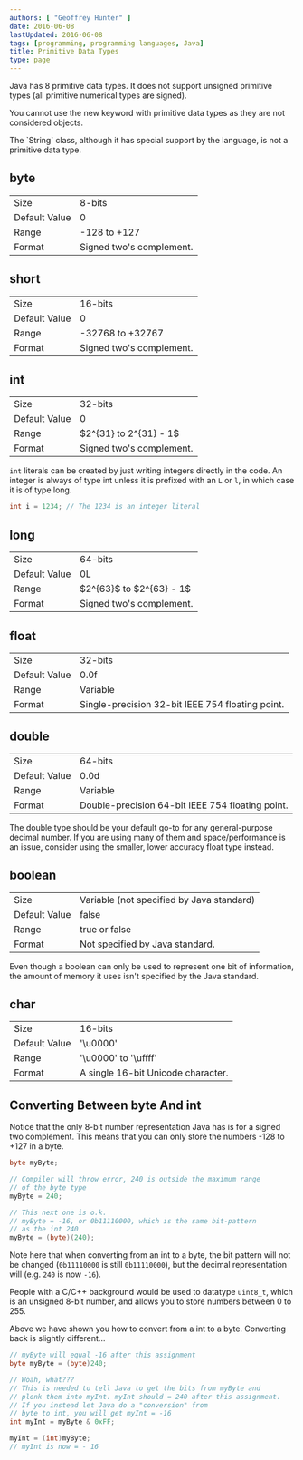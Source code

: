```yaml
---
authors: [ "Geoffrey Hunter" ]
date: 2016-06-08
lastUpdated: 2016-06-08
tags: [programming, programming languages, Java]
title: Primitive Data Types
type: page
---
```


Java has 8 primitive data types. It does not support unsigned primitive types (all primitive numerical types are signed).

You cannot use the new keyword with primitive data types as they are not considered objects.

<Aside type="note">
The `String` class, although it has special support by the language, is not a primitive data type.
</Aside>

## byte

<table><tbody ><tr >
<td >Size</td>
<td >8-bits</td>
</tr><tr >
<td >Default Value</td>
<td >0</td>
</tr><tr >
<td >Range</td>
<td >-128 to +127</td>
</tr><tr >
<td >Format</td>
<td >Signed two's complement.</td>
</tr></tbody></table>

## short

<table><tbody ><tr >
<td >Size</td>
<td >16-bits</td>
</tr><tr >
<td >Default Value</td>
<td >0</td>
</tr><tr >
<td >Range</td>
<td >-32768 to +32767</td>
</tr><tr >
<td >Format</td>
<td >Signed two's complement.</td>
</tr></tbody></table>

## int

<table><tbody ><tr >
<td >Size</td>
<td >32-bits</td>
</tr><tr >
<td >Default Value</td>
<td >0</td>
</tr><tr >
<td >Range</td>
<td >$2^{31} to 2^{31} - 1$</td>
</tr><tr >
<td >Format</td>
<td >Signed two's complement.</td>
</tr></tbody></table>

`int` literals can be created by just writing integers directly in the code. An integer is always of type int unless it is prefixed with an `L` or `l`, in which case it is of type long.
    
```java
int i = 1234; // The 1234 is an integer literal
```

## long

<table><tbody ><tr >
<td >Size</td>
<td >64-bits</td>
</tr><tr >
<td >Default Value</td>
<td >0L</td>
</tr><tr >
<td >Range</td>
<td >$2^{63}$ to $2^{63} - 1$</td>
</tr><tr >
<td >Format</td>
<td >Signed two's complement.</td>
</tr></tbody></table>

## float

<table><tbody ><tr >
<td >Size</td>
<td >32-bits</td>
</tr><tr >
<td >Default Value</td>
<td >0.0f</td>
</tr><tr >
<td >Range</td>
<td >Variable</td>
</tr><tr >
<td >Format</td>
<td >Single-precision 32-bit IEEE 754 floating point.</td>
</tr></tbody></table>

## double

<table><tbody ><tr >
<td >Size</td>
<td >64-bits</td>
</tr><tr >
<td >Default Value</td>
<td >0.0d</td>
</tr><tr >
<td >Range</td>
<td >Variable</td>
</tr><tr >
<td >Format</td>
<td >Double-precision 64-bit IEEE 754 floating point.</td>
</tr></tbody></table>

The double  type should be your default go-to for any general-purpose decimal number. If you are using many of them and space/performance is an issue, consider using the smaller, lower accuracy float type instead.

## boolean

<table><tbody ><tr >
<td >Size</td>
<td >Variable (not specified by Java standard)</td>
</tr><tr >
<td >Default Value</td>
<td >false</td>
</tr><tr >
<td >Range</td>
<td >true or false</td>
</tr><tr >
<td >Format</td>
<td >Not specified by Java standard.</td>
</tr></tbody></table>

Even though a boolean can only be used to represent one bit of information, the amount of memory it uses isn't specified by the Java standard.

## char

<table><tbody ><tr >
<td >Size</td>
<td >16-bits</td>
</tr><tr >
<td >Default Value</td>
<td >'\u0000'</td>
</tr><tr >
<td >Range</td>
<td >'\u0000' to '\uffff'</td>
</tr><tr >
<td >Format</td>
<td >A single 16-bit Unicode character.</td>
</tr></tbody></table>

## Converting Between byte And int

Notice that the only 8-bit number representation Java has is for a signed two complement. This means that you can only store the numbers -128 to +127 in a byte.

```java
byte myByte;

// Compiler will throw error, 240 is outside the maximum range
// of the byte type
myByte = 240;  

// This next one is o.k.
// myByte = -16, or 0b11110000, which is the same bit-pattern
// as the int 240
myByte = (byte)(240);
```

Note here that when converting from an int to a byte, the bit pattern will not be changed (`0b11110000` is still `0b11110000`), but the decimal representation will (e.g. `240` is now `-16`).

People with a C/C++ background would be used to datatype `uint8_t`, which is an unsigned 8-bit number, and allows you to store numbers between 0 to 255.

Above we have shown you how to convert from a int to a byte. Converting back is slightly different...

```java
// myByte will equal -16 after this assignment
byte myByte = (byte)240;

// Woah, what???
// This is needed to tell Java to get the bits from myByte and 
// plonk them into myInt. myInt should = 240 after this assignment.
// If you instead let Java do a "conversion" from
// byte to int, you will get myInt = -16
int myInt = myByte & 0xFF;

myInt = (int)myByte;
// myInt is now = - 16
```